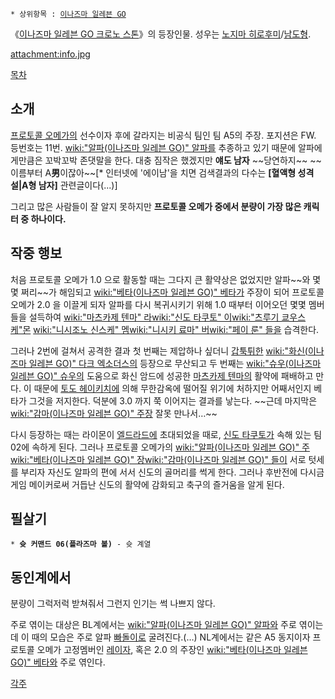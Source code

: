  * 상위항목 : [[이나즈마 일레븐 GO]]

《[[이나즈마 일레븐 GO 크로노 스톤]]》의 등장인물. 성우는 [[노지마 히로후미]]/[[남도형]].

attachment:info.jpg

[[목차]]

== 소개 ==
[[프로토콜 오메가]]의 선수이자 후에 갈라지는 비공식 팀인 팀 A5의 주장. 포지션은 FW. 등번호는 11번. [[wiki:"알파(이나즈마 일레븐 GO)" 알파]]를 추종하고 있기 때문에 알파에게만큼은 꼬박꼬박 존댓말을 한다. 대충 짐작은 했겠지만 '''얘도 남자''' ~~당연하지~~ ~~이름부터 A'''男'''이잖아~~[* 인터넷에 '에이남'을 치면 검색결과의 다수는 '''[혈액형 성격설|A형 남자]''' 관련글이다(...)]

그리고 많은 사람들이 잘 알지 못하지만 '''프로토콜 오메가 중에서 분량이 가장 많은 캐릭터 중 하나이다.'''

== 작중 행보 ==
처음 프로토콜 오메가 1.0 으로 활동할 때는 그다지 큰 활약상은 없었지만 알파~~와 몇몇 쩌리~~가 해임되고 [[wiki:"베타(이나즈마 일레븐 GO)" 베타]]가 주장이 되어 프로토콜 오메가 2.0 을 이끌게 되자 알파를 다시 복귀시키기 위해 1.0 때부터 이어오던 몇몇 멤버들을 설득하여 [[wiki:"마츠카제 텐마" 라]][[wiki:"신도 타쿠토" 이]][[wiki:"츠루기 쿄우스케"몬]] [[wiki:"니시조노 신스케" 멤]][[wiki:"니시키 료마" 버]][[wiki:"페이 룬" 들]]을 습격한다.

그러나 2번에 걸쳐서 공격한 결과 첫 번째는 제압하나 싶더니 [[갑툭튀]]한 [[wiki:"화신(이나즈마 일레븐 GO)" 다크 엑소더스]]의 등장으로 무산되고 두 번째는 [[wiki:"슈우(이나즈마 일레븐 GO)" 슈우]]의 도움으로 화신 암드에 성공한 [[마츠카제 텐마]]의 활약에 패배하고 만다. 이 때문에 [[토도 헤이키치]]에 의해 무한감옥에 떨어질 위기에 처하지만 어째서인지 베타가 그것을 저지한다. 덕분에 3.0 까지 쭉 이어지는 결과를 낳는다. ~~근데 마지막은 [[wiki:"감마(이나즈마 일레븐 GO)" 주장]] 잘못 만나서…~~

다시 등장하는 때는 라이몬이 [[엘드라드]]에 초대되었을 때로, [[신도 타쿠토]]가 속해 있는 팀 02에 속하게 된다. 그러나 프로토콜 오메가의 [[wiki:"알파(이나즈마 일레븐 GO)" 주]][[wiki:"베타(이나즈마 일레븐 GO)" 장]][[wiki:"감마(이나즈마 일레븐 GO)" 들]]이 서로 텃세를 부리자 자신도 알파의 편에 서서 신도의 골머리를 썩게 한다. 그러나 후반전에 다시금 게임 메이커로써 거듭난 신도의 활약에 감화되고 축구의 즐거움을 알게 된다.

== 필살기 ==
 * '''슛 커맨드 06(플라즈마 볼)''' - 슛 계열

== 동인계에서 ==
분량이 그럭저럭 받쳐줘서 그런지 인기는 썩 나쁘지 않다.

주로 엮이는 대상은 BL계에서는 [[wiki:"알파(이나즈마 일레븐 GO)" 알파]]와 주로 엮이는데 이 때의 모습은 주로 알파 [[빠돌이]]로 굴려진다.(…) NL계에서는 같은 A5 동지이자 프로토콜 오메가 고정멤버인 [[레이자]], 혹은 2.0 의 주장인 [[wiki:"베타(이나즈마 일레븐 GO)" 베타]]와 주로 엮인다.

[[각주]]
